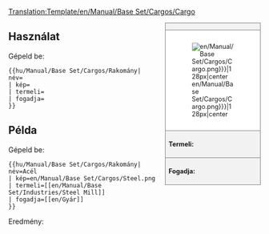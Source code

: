 <noinclude>[[Translation:Template/en/Manual/Base Set/Cargos/Cargo]]</noinclude><!--
--><div style="float:right; width:15em; font-size:90%; border:1px solid gray; background-color:#f2f2f2; margin-left:1em; margin-bottom:1em">
<div style="text-align:center; border-bottom:1px solid gray"><strong>{{{név}}}</strong></div>
<div style="padding:1em; background-color:white">[[File:{{{kép|en/Manual/Base Set/Cargos/Cargo.png}}}|128px|center]]</div>
<div style="border-top:1px solid gray; padding:0.5em"><strong>Termeli:</strong> {{{termeli}}}</div>
<div style="border-top:1px solid gray; padding:0.5em"><strong>Fogadja:</strong> {{{fogadja}}}</div>
</div><noinclude>

{{en/-}}
==Használat==
Gépeld be:
<pre>{{hu/Manual/Base Set/Cargos/Rakomány| név=
| kép=
| termeli=
| fogadja=
}}</pre>

==Példa==
Gépeld be:
<pre>{{hu/Manual/Base Set/Cargos/Rakomány| név=Acél
| kép=en/Manual/Base Set/Cargos/Steel.png
| termeli=[[en/Manual/Base Set/Industries/Steel Mill]]
| fogadja=[[en/Gyár]]
}}</pre>
Eredmény:
{{hu/Manual/Base Set/Cargos/Rakomány| név=Acél
| kép=en/Manual/Base Set/Cargos/Steel.png
| termeli=[[en/Manual/Base Set/Industries/Steel Mill]]
| fogadja=[[en/Gyár]]
}}

</noinclude><includeonly></includeonly>